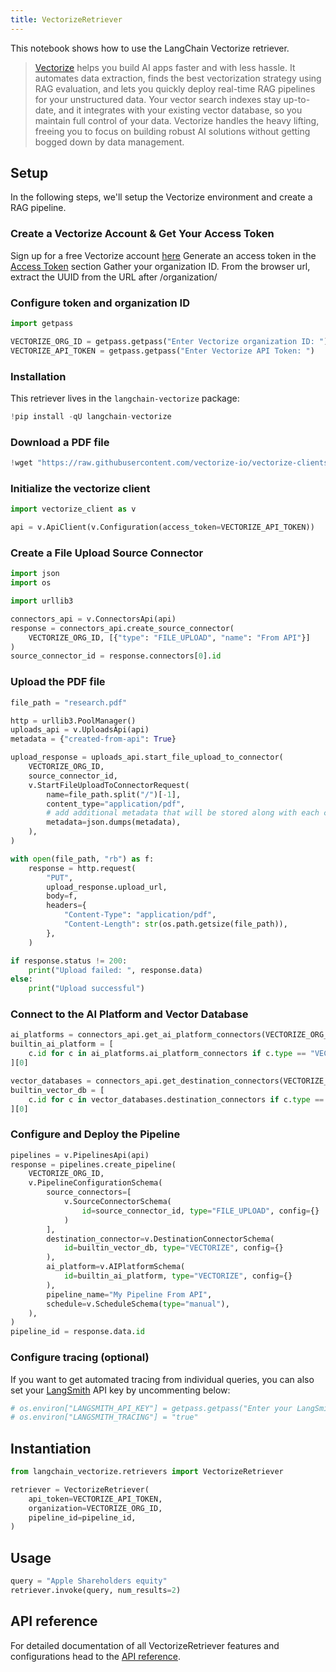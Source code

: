 ```yaml
---
title: VectorizeRetriever
---
```


This notebook shows how to use the LangChain Vectorize retriever.

> [Vectorize](https://vectorize.io/) helps you build AI apps faster and with less hassle.
> It automates data extraction, finds the best vectorization strategy using RAG evaluation,
> and lets you quickly deploy real-time RAG pipelines for your unstructured data.
> Your vector search indexes stay up-to-date, and it integrates with your existing vector database,
> so you maintain full control of your data.
> Vectorize handles the heavy lifting, freeing you to focus on building robust AI solutions without getting bogged down by data management.

## Setup

In the following steps, we'll setup the Vectorize environment and create a RAG pipeline.

### Create a Vectorize Account & Get Your Access Token

Sign up for a free Vectorize account [here](https://platform.vectorize.io/)
Generate an access token in the [Access Token](https://docs.vectorize.io/rag-pipelines/retrieval-endpoint#access-tokens) section
Gather your organization ID. From the browser url, extract the UUID from the URL after /organization/

### Configure token and organization ID

```python
import getpass

VECTORIZE_ORG_ID = getpass.getpass("Enter Vectorize organization ID: ")
VECTORIZE_API_TOKEN = getpass.getpass("Enter Vectorize API Token: ")
```

### Installation

This retriever lives in the `langchain-vectorize` package:

```python
!pip install -qU langchain-vectorize
```

### Download a PDF file

```python
!wget "https://raw.githubusercontent.com/vectorize-io/vectorize-clients/refs/tags/python-0.1.3/tests/python/tests/research.pdf"
```

### Initialize the vectorize client

```python
import vectorize_client as v

api = v.ApiClient(v.Configuration(access_token=VECTORIZE_API_TOKEN))
```

### Create a File Upload Source Connector

```python
import json
import os

import urllib3

connectors_api = v.ConnectorsApi(api)
response = connectors_api.create_source_connector(
    VECTORIZE_ORG_ID, [{"type": "FILE_UPLOAD", "name": "From API"}]
)
source_connector_id = response.connectors[0].id
```

### Upload the PDF file

```python
file_path = "research.pdf"

http = urllib3.PoolManager()
uploads_api = v.UploadsApi(api)
metadata = {"created-from-api": True}

upload_response = uploads_api.start_file_upload_to_connector(
    VECTORIZE_ORG_ID,
    source_connector_id,
    v.StartFileUploadToConnectorRequest(
        name=file_path.split("/")[-1],
        content_type="application/pdf",
        # add additional metadata that will be stored along with each chunk in the vector database
        metadata=json.dumps(metadata),
    ),
)

with open(file_path, "rb") as f:
    response = http.request(
        "PUT",
        upload_response.upload_url,
        body=f,
        headers={
            "Content-Type": "application/pdf",
            "Content-Length": str(os.path.getsize(file_path)),
        },
    )

if response.status != 200:
    print("Upload failed: ", response.data)
else:
    print("Upload successful")
```

### Connect to the AI Platform and Vector Database

```python
ai_platforms = connectors_api.get_ai_platform_connectors(VECTORIZE_ORG_ID)
builtin_ai_platform = [
    c.id for c in ai_platforms.ai_platform_connectors if c.type == "VECTORIZE"
][0]

vector_databases = connectors_api.get_destination_connectors(VECTORIZE_ORG_ID)
builtin_vector_db = [
    c.id for c in vector_databases.destination_connectors if c.type == "VECTORIZE"
][0]
```

### Configure and Deploy the Pipeline

```python
pipelines = v.PipelinesApi(api)
response = pipelines.create_pipeline(
    VECTORIZE_ORG_ID,
    v.PipelineConfigurationSchema(
        source_connectors=[
            v.SourceConnectorSchema(
                id=source_connector_id, type="FILE_UPLOAD", config={}
            )
        ],
        destination_connector=v.DestinationConnectorSchema(
            id=builtin_vector_db, type="VECTORIZE", config={}
        ),
        ai_platform=v.AIPlatformSchema(
            id=builtin_ai_platform, type="VECTORIZE", config={}
        ),
        pipeline_name="My Pipeline From API",
        schedule=v.ScheduleSchema(type="manual"),
    ),
)
pipeline_id = response.data.id
```

### Configure tracing (optional)

If you want to get automated tracing from individual queries, you can also set your [LangSmith](https://docs.smith.langchain.com/) API key by uncommenting below:

```python
# os.environ["LANGSMITH_API_KEY"] = getpass.getpass("Enter your LangSmith API key: ")
# os.environ["LANGSMITH_TRACING"] = "true"
```

## Instantiation

```python
from langchain_vectorize.retrievers import VectorizeRetriever

retriever = VectorizeRetriever(
    api_token=VECTORIZE_API_TOKEN,
    organization=VECTORIZE_ORG_ID,
    pipeline_id=pipeline_id,
)
```

## Usage

```python
query = "Apple Shareholders equity"
retriever.invoke(query, num_results=2)
```

## API reference

For detailed documentation of all VectorizeRetriever features and configurations head to the [API reference](https://python.langchain.com/api_reference/vectorize/langchain_vectorize.retrievers.VectorizeRetriever.html).
